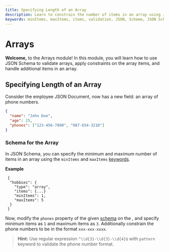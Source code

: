 ```yaml
---
title: Specifying Length of an Array
description: Learn to constrain the number of items in an array using JSON Schema.
keywords: minItems, maxItems, items, validation, JSON, Schema, JSON Schema
---
```



# Arrays

**Welcome,** to the Arrays module! In this module, you will learn how to use JSON Schema to validate arrays, apply constraints on the array items, and handle additional items in an array.

## Specifying Length of an Array

Consider the employee JSON Document, now has a new field: an array of phone numbers. 

```json highlightLineStart={4}
{
  "name": "John Doe",
  "age": 25,
  "phones": ["123-456-7890", "987-654-3210"]
}
```


### Schema for the Array

In JSON Schema, you can specify the minimum and maximum number of items in an array using the `minItems` and `maxItems` [keywords](https://json-schema.org/learn/glossary#keyword).

**Example**

```
 {
  "hobbies": {
    "type": "array",
    "items": {...}
    "minItems": 1,
    "maxItems": 5
  }
 }
```
Now, modify the `phones` property of the given [schema](https://json-schema.org/learn/glossary#schema) on the <SideEditorLink/>, and specify minimum items as `1` and maximum items as `3`. Additionally constrain the phone numbers to be in the format `xxx-xxx-xxxx`.

> **Hint:** Use regular expression `^\\d{3}-\\d{3}-\\d{4}$` with `pattern` keyword to validate the phone number format.